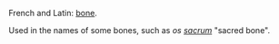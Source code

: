 French and Latin: [[bone]].

Used in the names of some bones, such as ''os [[sacrum]]'' "sacred bone".